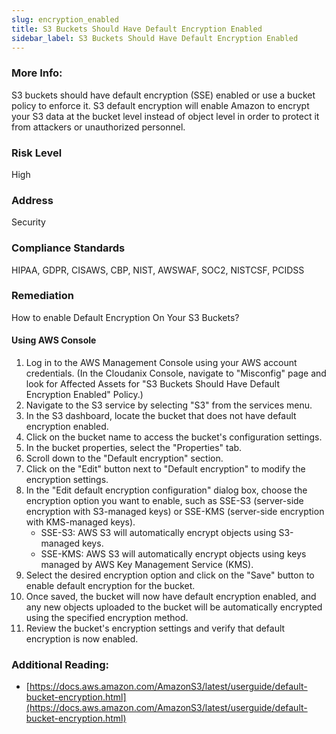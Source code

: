 ```yaml
---
slug: encryption_enabled
title: S3 Buckets Should Have Default Encryption Enabled
sidebar_label: S3 Buckets Should Have Default Encryption Enabled
---
```


### More Info:

S3 buckets should have default encryption (SSE) enabled or use a bucket policy to enforce it. S3 default encryption will enable Amazon to encrypt your S3 data at the bucket level instead of object level in order to protect it from attackers or unauthorized personnel.

### Risk Level

High

### Address

Security

### Compliance Standards

HIPAA, GDPR, CISAWS, CBP, NIST, AWSWAF, SOC2, NISTCSF, PCIDSS

### Remediation

How to enable Default Encryption On Your S3 Buckets?

#### Using AWS Console

1. Log in to the AWS Management Console using your AWS account credentials.
    (In the Cloudanix Console, navigate to "Misconfig" page and look for Affected Assets for "S3 Buckets Should Have Default Encryption Enabled" Policy.)
2. Navigate to the S3 service by selecting "S3" from the services menu.
3. In the S3 dashboard, locate the bucket that does not have default encryption enabled.
4. Click on the bucket name to access the bucket's configuration settings.
5. In the bucket properties, select the "Properties" tab.
6. Scroll down to the "Default encryption" section.
7. Click on the "Edit" button next to "Default encryption" to modify the encryption settings.
8. In the "Edit default encryption configuration" dialog box, choose the encryption option you want to enable, such as SSE-S3 (server-side encryption with S3-managed keys) or SSE-KMS (server-side encryption with KMS-managed keys).
   - SSE-S3: AWS S3 will automatically encrypt objects using S3-managed keys.
   - SSE-KMS: AWS S3 will automatically encrypt objects using keys managed by AWS Key Management Service (KMS).
9. Select the desired encryption option and click on the "Save" button to enable default encryption for the bucket.
10. Once saved, the bucket will now have default encryption enabled, and any new objects uploaded to the bucket will be automatically encrypted using the specified encryption method.
11. Review the bucket's encryption settings and verify that default encryption is now enabled.


### Additional Reading:

- [https://docs.aws.amazon.com/AmazonS3/latest/userguide/default-bucket-encryption.html](https://docs.aws.amazon.com/AmazonS3/latest/userguide/default-bucket-encryption.html) 

